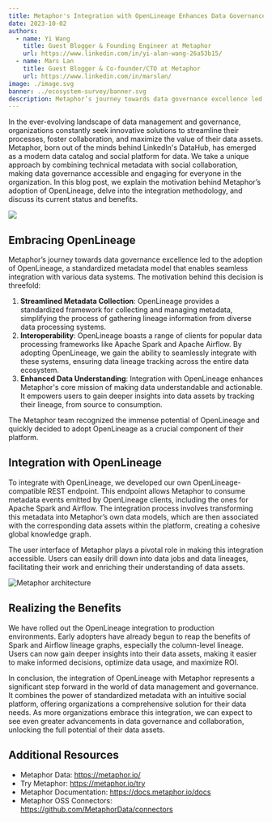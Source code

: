 ```yaml
---
title: Metaphor's Integration with OpenLineage Enhances Data Governance and Collaboration
date: 2023-10-02
authors: 
  - name: Yi Wang
    title: Guest Blogger & Founding Engineer at Metaphor
    url: https://www.linkedin.com/in/yi-alan-wang-26a53b15/
  - name: Mars Lan  
    title: Guest Blogger & Co-founder/CTO at Metaphor
    url: https://www.linkedin.com/in/marslan/
image: ./image.svg
banner: ../ecosystem-survey/banner.svg
description: Metaphor’s journey towards data governance excellence led to the adoption of OpenLineage.
---
```

In the ever-evolving landscape of data management and governance, organizations constantly seek innovative solutions to streamline their processes, foster collaboration, and maximize the value of their data assets. Metaphor, born out of the minds behind LinkedIn's DataHub, has emerged as a modern data catalog and social platform for data. We take a unique approach by combining technical metadata with social collaboration, making data governance accessible and engaging for everyone in the organization. In this blog post, we explain the motivation behind Metaphor’s adoption of OpenLineage, delve into the integration methodology, and discuss its current status and benefits.

![](./image.svg#banner)

<!--truncate-->

## Embracing OpenLineage
Metaphor’s journey towards data governance excellence led to the adoption of OpenLineage, a standardized metadata model that enables seamless integration with various data systems. The motivation behind this decision is threefold:
1. **Streamlined Metadata Collection**: OpenLineage provides a standardized framework for collecting and managing metadata, simplifying the process of gathering lineage information from diverse data processing systems.
2. **Interoperability**: OpenLineage boasts a range of clients for popular data processing frameworks like Apache Spark and Apache Airflow. By adopting OpenLineage, we gain the ability to seamlessly integrate with these systems, ensuring data lineage tracking across the entire data ecosystem.
3. **Enhanced Data Understanding**: Integration with OpenLineage enhances Metaphor's core mission of making data understandable and actionable. It empowers users to gain deeper insights into data assets by tracking their lineage, from source to consumption.  

The Metaphor team recognized the immense potential of OpenLineage and quickly decided to adopt OpenLineage as a crucial component of their platform.

## Integration with OpenLineage

To integrate with OpenLineage, we developed our own OpenLineage-compatible REST endpoint. This endpoint allows Metaphor to consume metadata events emitted by OpenLineage clients, including the ones for Apache Spark and Airflow. The integration process involves transforming this metadata into Metaphor’s own data models, which are then associated with the corresponding data assets within the platform, creating a cohesive global knowledge graph.

The user interface of Metaphor plays a pivotal role in making this integration accessible. Users can easily drill down into data jobs and data lineages, facilitating their work and enriching their understanding of data assets.

![Metaphor architecture](./metaphor-integration-arch.png)

## Realizing the Benefits

We have rolled out the OpenLineage integration to production environments. Early adopters have already begun to reap the benefits of Spark and Airflow lineage graphs, especially the column-level lineage. Users can now gain deeper insights into their data assets, making it easier to make informed decisions, optimize data usage, and maximize ROI.

In conclusion, the integration of OpenLineage with Metaphor represents a significant step forward in the world of data management and governance. It combines the power of standardized metadata with an intuitive social platform, offering organizations a comprehensive solution for their data needs. As more organizations embrace this integration, we can expect to see even greater advancements in data governance and collaboration, unlocking the full potential of their data assets.

## Additional Resources
- Metaphor Data: https://metaphor.io/
- Try Metaphor: https://metaphor.io/try 
- Metaphor Documentation: https://docs.metaphor.io/docs
- Metaphor OSS Connectors: https://github.com/MetaphorData/connectors

